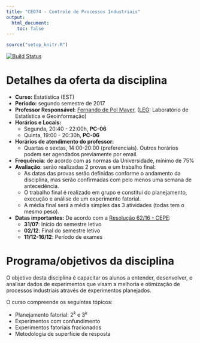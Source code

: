 ```yaml
---
title: "CE074 - Controle de Processos Industriais"
output:
  html_document:
    toc: false
---
```


```r
source("setup_knitr.R")
```

[![Build Status](https://travis-ci.org/fernandomayer/ce074.svg?branch=master)](https://travis-ci.org/fernandomayer/ce074)

<!-- <div class="alert alert-danger" role="alert"> -->
<!-- **ATENÇÃO!** Não haverá aula nesta quinta-feira (24/08). -->
<!-- </div> -->

# Detalhes da oferta da disciplina

- **Curso:** Estatística (EST)
- **Período:** segundo semestre de 2017
- **Professor Responsável:** [Fernando de Pol Mayer][], ([LEG][]:
  Laboratório de Estatística e Geoinformação)
- **Horários e Locais:**
    - Segunda, 20:40 - 22:00h, **PC-06**
    - Quinta, 19:00 - 20:30h, **PC-06**
- **Horários de atendimento do professor:**
    - Quartas e sextas, 14:00-20:00 (preferenciais). Outros horários
      podem ser agendados previamente por email.
- **Frequência**: de acordo com as normas da Universidade, mínimo de 75%
- **Avaliação**: serão realizadas 2 provas e um trabalho final:
    - As datas das provas serão definidas conforme o andamento da
      disciplina, mas serão confirmadas com pelo menos uma semana de
      antecedência.
    - O trabalho final é realizado em grupo e constitui do planejamento,
      execução e análise de um experimento fatorial.
    - A média final será a média simples das 3 atividades (todas tem o
      mesmo peso).
- **Datas importantes:** De acordo com a [Resolução 62/16 - CEPE][]:
    - **31/07**: Início do semestre letivo
    - **02/12**: Final do semestre letivo
    - **11/12-16/12**: Período de exames

# Programa/objetivos da disciplina

O objetivo desta disciplina é capacitar os alunos a entender, desenvolver, e
analisar dados de experimentos que visam a melhoria e otimização de processos
industriais através de experimentos planejados.

O curso compreende os seguintes tópicos:

- Planejamento fatorial: $2^k$ e $3^k$
- Experimentos com confundimento
- Experimentos fatoriais fracionados
- Metodologia de superfície de resposta

<!-- links -->

[Fernando de Pol Mayer]: http://leg.ufpr.br/~fernandomayer
[LEG]: http://www.leg.ufpr.br
[Resolução 62/16 - CEPE]: http://www.est.ufpr.br/calendario/cepe6216.pdf

